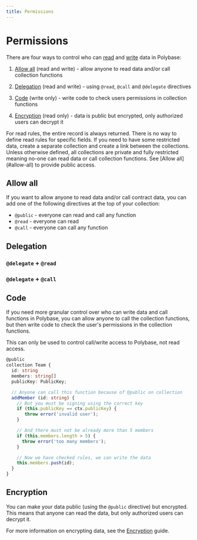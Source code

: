 ```yaml
---
title: Permissions
---
```



# Permissions

There are four ways to control who can [read](/read) and [write](/write) data in Polybase:

 1. [Allow all](#allow-all) (read and write) - allow anyone to read data and/or call collection functions

 1. [Delegation](#delegation) (read and write) - using `@read`, `@call` and `@delegate` directives

 2. [Code](#code) (write only) - write code to check users permissions in collection functions
 
 3. [Encryption](#encryption) (read only) - data is public but encrypted, only authorized users can decrypt it

<Callout type="info" emoji="ℹ️">
  For read rules, the entire record is always returned. There is no way to define read rules for specific fields. 
  If you need to have some restricted data, create a separate collection and create a link between the collections.
</Callout>

<Callout type="warning">
  Unless otherwise defined, all collections are private and fully restricted meaning no-one can read data or call 
  collection functions. See [Allow all](#allow-all) to provide public access.
</Callout>

## Allow all

If you want to allow anyone to read data and/or call contract data, you can add one of the following 
directives at the top of your collection: 

 - `@public` - everyone can read and call any function
 - `@read` - everyone can read
 - `@call` - everyone can call any function


<PublicOnCollections />

<ReadOnCollections />

<CallOnCollections />


## Delegation

<Desc />

<ReadOnFields />

<CallOnFunctions />

### `@delegate` + `@read`

<DelegateRead />

### `@delegate` + `@call`

<DelegateCall />


## Code

If you need more granular control over who can write data and call functions in Polybase, you can allow anyone to call
the collection functions, but then write code to check the user's permissions in the collection functions.

<Callout type="info" emoji="ℹ️">
This can only be used to control call/write access to Polybase, not read access.
</Callout>

```typescript
@public
collection Team {
  id: string
  members: string[]
  publicKey: PublicKey;

  // Anyone can call this function because of @public on collection
  addMember (id: string) {
    // But you must be signing using the correct key
    if (this.publicKey == ctx.publicKey) {
       throw error('invalid user');
    }

    // And there must not be already more than 5 members
    if (this.members.length > 5) {
      throw error('too many members');
    }

    // Now we have checked rules, we can write the data
    this.members.push(id);
  }
}
```

## Encryption

You can make your data public (using the `@public` directive) but encrypted. This means that anyone can read the data, but only authorized 
users can decrypt it. 

For more information on encrypting data, see the [Encryption](/encryption) guide.